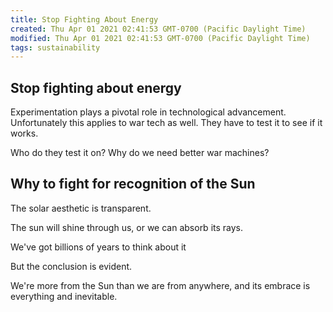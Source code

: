 ```yaml
---
title: Stop Fighting About Energy
created: Thu Apr 01 2021 02:41:53 GMT-0700 (Pacific Daylight Time)
modified: Thu Apr 01 2021 02:41:53 GMT-0700 (Pacific Daylight Time)
tags: sustainability
---
```


## Stop fighting about energy

Experimentation plays a pivotal role in technological advancement. Unfortunately this applies to war tech as well. They have to test it to see if it works.

Who do they test it on? Why do we need better war machines?

## Why to fight for recognition of the Sun

The solar aesthetic is transparent.

The sun will shine through us, or we can absorb its rays.

We've got billions of years to think about it

But the conclusion is evident.

We're more from the Sun than we are from anywhere,
and its embrace is everything and inevitable.
